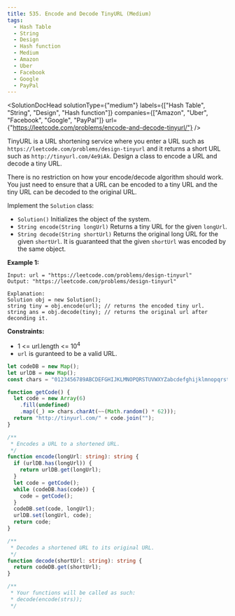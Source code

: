 ```yaml
---
title: 535. Encode and Decode TinyURL (Medium)
tags:
  - Hash Table
  - String
  - Design
  - Hash function
  - Medium
  - Amazon
  - Uber
  - Facebook
  - Google
  - PayPal
---
```



<SolutionDocHead
  solutionType={"medium"}
  labels={["Hash Table", "String", "Design", "Hash function"]}
  companies={["Amazon", "Uber", "Facebook", "Google", "PayPal"]}
  url={"https://leetcode.com/problems/encode-and-decode-tinyurl/"}
/>

TinyURL is a URL shortening service where you enter a URL such as `https://leetcode.com/problems/design-tinyurl` and it returns a short URL such as `http://tinyurl.com/4e9iAk`. Design a class to encode a URL and decode a tiny URL.

There is no restriction on how your encode/decode algorithm should work. You just need to ensure that a URL can be encoded to a tiny URL and the tiny URL can be decoded to the original URL.

Implement the `Solution` class:

- `Solution()` Initializes the object of the system.
- `String encode(String longUrl)` Returns a tiny URL for the given `longUrl`.
- `String decode(String shortUrl)` Returns the original long URL for the given `shortUrl`. It is guaranteed that the given `shortUrl` was encoded by the same object.

<b>Example 1:</b>

```
Input: url = "https://leetcode.com/problems/design-tinyurl"
Output: "https://leetcode.com/problems/design-tinyurl"

Explanation:
Solution obj = new Solution();
string tiny = obj.encode(url); // returns the encoded tiny url.
string ans = obj.decode(tiny); // returns the original url after deconding it.
```

<b>Constraints:</b>

- 1 <= url.length <= 10<sup>4</sup>
- `url` is guranteed to be a valid URL.

```ts title=solution.ts
let codeDB = new Map();
let urlDB = new Map();
const chars = "0123456789ABCDEFGHIJKLMNOPQRSTUVWXYZabcdefghijklmnopqrstuvwxyz";

function getCode() {
  let code = new Array(6)
    .fill(undefined)
    .map((_) => chars.charAt(~~(Math.random() * 62)));
  return "http://tinyurl.com/" + code.join("");
}

/**
 * Encodes a URL to a shortened URL.
 */
function encode(longUrl: string): string {
  if (urlDB.has(longUrl)) {
    return urlDB.get(longUrl);
  }
  let code = getCode();
  while (codeDB.has(code)) {
    code = getCode();
  }
  codeDB.set(code, longUrl);
  urlDB.set(longUrl, code);
  return code;
}

/**
 * Decodes a shortened URL to its original URL.
 */
function decode(shortUrl: string): string {
  return codeDB.get(shortUrl);
}

/**
 * Your functions will be called as such:
 * decode(encode(strs));
 */
```
